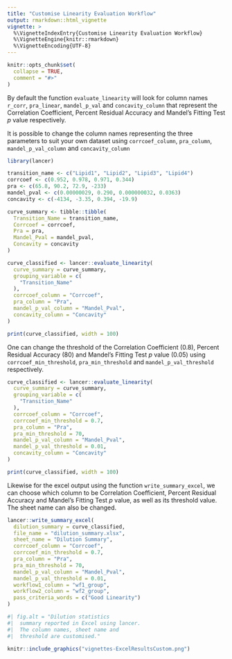 ```yaml
---
title: "Customise Linearity Evaluation Workflow"
output: rmarkdown::html_vignette
vignette: >
  %\VignetteIndexEntry{Customise Linearity Evaluation Workflow}
  %\VignetteEngine{knitr::rmarkdown}
  %\VignetteEncoding{UTF-8}
---
```


```r
knitr::opts_chunk$set(
  collapse = TRUE,
  comment = "#>"
)
```

By default the function `evaluate_linearity` will look for column names
`r_corr`, `pra_linear`, `mandel_p_val` and `concavity_column` that represent 
the Correlation Coefficient, Percent Residual Accuracy and Mandel's Fitting Test 
$p$ value respectively.

It is possible to change the column names representing the three parameters
to suit your own dataset using `corrcoef_column`, `pra_column`, `mandel_p_val_column` and `concavity_column`

```r
library(lancer)

transition_name <- c("Lipid1", "Lipid2", "Lipid3", "Lipid4")
corrcoef <- c(0.952, 0.978, 0.971, 0.344)
pra <- c(65.8, 90.2, 72.9, -233)
mandel_pval <- c(0.00000029, 0.290, 0.000000032, 0.0363)
concavity <- c(-4134, -3.35, 0.394, -19.9)

curve_summary <- tibble::tibble(
  Transition_Name = transition_name,
  Corrcoef = corrcoef,
  Pra = pra,
  Mandel_Pval = mandel_pval,
  Concavity = concavity
)
```

```r

curve_classified <- lancer::evaluate_linearity(
  curve_summary = curve_summary,
  grouping_variable = c(
    "Transition_Name"
  ),
  corrcoef_column = "Corrcoef",
  pra_column = "Pra",
  mandel_p_val_column = "Mandel_Pval",
  concavity_column = "Concavity"
)
```

```r
print(curve_classified, width = 100)
```

One can change the threshold of the Correlation Coefficient (0.8), 
Percent Residual Accuracy (80) and Mandel's Fitting Test $p$ value (0.05) using
`corrcoef_min_threshold`, `pra_min_threshold` and `mandel_p_val_threshold` 
respectively.


```r

curve_classified <- lancer::evaluate_linearity(
  curve_summary = curve_summary,
  grouping_variable = c(
    "Transition_Name"
  ),
  corrcoef_column = "Corrcoef",
  corrcoef_min_threshold = 0.7,
  pra_column = "Pra",
  pra_min_threshold = 70,
  mandel_p_val_column = "Mandel_Pval",
  mandel_p_val_threshold = 0.01,
  concavity_column = "Concavity"
)
```

```r
print(curve_classified, width = 100)
```

Likewise for the excel output using the function `write_summary_excel`, we can choose which
column to be Correlation Coefficient, Percent Residual Accuracy and Mandel's Fitting Test $p$ value, 
as well as its threshold value. The sheet name can also be changed.

```r
lancer::write_summary_excel(
  dilution_summary = curve_classified,
  file_name = "dilution_summary.xlsx",
  sheet_name = "Dilution Summary",
  corrcoef_column = "Corrcoef",
  corrcoef_min_threshold = 0.7,
  pra_column = "Pra",
  pra_min_threshold = 70,
  mandel_p_val_column = "Mandel_Pval",
  mandel_p_val_threshold = 0.01,
  workflow1_column = "wf1_group",
  workflow2_column = "wf2_group",
  pass_criteria_words = c("Good Linearity")
)
```

```r
#| fig.alt = "Dilution statistics
#|  summary reported in Excel using lancer.
#|  The column names, sheet name and
#|  threshold are customised."

knitr::include_graphics("vignettes-ExcelResultsCustom.png")
```
